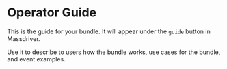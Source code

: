 # Operator Guide

This is the guide for your bundle. It will appear under the `guide` button in Massdriver.

Use it to describe to users how the bundle works, use cases for the bundle, and event examples.
